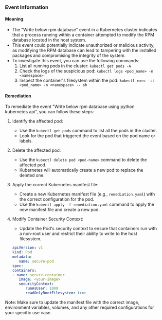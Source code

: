 
### Event Information

#### Meaning

- The "Write below rpm database" event in a Kubernetes cluster indicates that a process running within a container attempted to modify the RPM database located in the host system.
- This event could potentially indicate unauthorized or malicious activity, as modifying the RPM database can lead to tampering with the installed packages and compromising the integrity of the system.
- To investigate this event, you can use the following commands:
  1. List all running pods in the cluster: `kubectl get pods -A`
  2. Check the logs of the suspicious pod: `kubectl logs <pod_name> -n <namespace>`
  3. Inspect the container's filesystem within the pod: `kubectl exec -it <pod_name> -n <namespace> -- sh`

#### Remediation

To remediate the event "Write below rpm database using python kubernetes api", you can follow these steps:

1. Identify the affected pod:
   - Use the `kubectl get pods` command to list all the pods in the cluster.
   - Look for the pod that triggered the event based on the pod name or labels.

2. Delete the affected pod:
   - Use the `kubectl delete pod <pod-name>` command to delete the affected pod.
   - Kubernetes will automatically create a new pod to replace the deleted one.

3. Apply the correct Kubernetes manifest file:
   - Create a new Kubernetes manifest file (e.g., `remediation.yaml`) with the correct configuration for the pod.
   - Use the `kubectl apply -f remediation.yaml` command to apply the new manifest file and create a new pod.

4. Modify Container Security Context:
   - Update the Pod's security context to ensure that containers run with a non-root user and restrict their ability to write to the host filesystem.
   ```yaml
   apiVersion: v1
   kind: Pod
   metadata:
      name: secure-pod
   spec:
   containers:
   - name: secure-container
      image: <your-image>
      securityContext:
         runAsUser: 1000
         readOnlyRootFilesystem: true
   ```

Note: Make sure to update the manifest file with the correct image, environment variables, volumes, and any other required configurations for your specific use case.

 